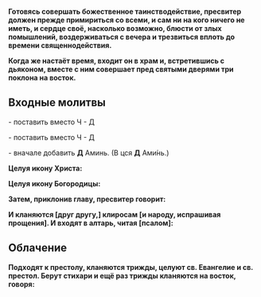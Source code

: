 
**Готовясь совершать божественное таинстводействие, пресвитер должен прежде примириться со всеми, и сам ни на кого ничего не иметь, и сердце своё, насколько возможно, блюсти от злых помышлений, воздерживаться с вечера и трезвиться вплоть до времени священнодействия.**

**Когда же настаёт время, входит он в храм и, встретившись с дьяконом, вместе с ним совершает пред святыми дверями три поклона на восток.**

## Входные молитвы

<MdxLoader src="Liturgies/VhodOblachenie/Vozglas" />

<MdxLoader src="Shared/ParaklitChit" /> - поставить вместо Ч - Д

<MdxLoader src="Shared/STrisvatogo" /> - поставить вместо Ч - Д

<MdxLoader src="Shared/PokaiannyeTrops" /> - вначале добавить **Д** Аминь. (В цся **Д** Ами́нь.)

**Целуя икону Xpиста:**

<MdxLoader src="Shared/TropNerukObr" />

**Целуя икону Богоpодицы:**

<MdxLoader src="Shared/BlagoserdiyaIstochnik" />

**Затем, приклонив главу, пресвитер говорит:**

<MdxLoader src="Liturgies/VhodOblachenie/MolitvaPreds" />

**И кланяются [друг другу,] клиросам [и народу, испрашивая прощения]. И входят в алтарь, читая [псалом]:** 

<MdxLoader src="Liturgies/VhodOblachenie/Psalm5sokr" />

## Облачение

**Подxодят к пpестолу, кланяются тpижды, целуют св. Евангелие и св. пpестол. Беpут стиxаpи и ещё pаз тpижды кланяются на восток, говоpя:**

<MdxLoader src="Liturgies/VhodOblachenie/OblacheniePt1" />

<MdxLoader src="Liturgies/VhodOblachenie/OblacheniePt2" />
